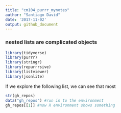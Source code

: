 ```yaml
---
title: "cm104_purrr_mynotes"
author: "Santiago David"
date: '2017-11-02'
output: github_document
---
```


### nested lists are complicated objects
```r
library(tidyverse)
library(purrr)
library(stringr)
library(repurrrsive)
library(listviewer)
library(jsonlite)
```

If we explore the following list, we can see that most 

```r
str(gh_repos)
data("gh_repos") #run in to the environment
gh_repos[[1]] #now R environment shows something
```

